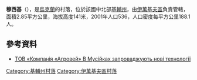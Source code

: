 {{coord|51|3|1|N|29|46|29|E|scale:30000|display=title}}

'''穆西基'''（{{lang-uk|Мусійки}}），是[[烏克蘭|烏克蘭]]的村落，位於該國中北部[[基輔州|基輔州]]，由[[伊萬基夫區|伊萬基夫區]]負責管轄，面積2.85平方公里，海拔高度141米，2001年人口536，人口密度每平方公里188.1人。

==參考資料==
*[https://web.archive.org/web/20170331061307/http://www.tribunapraci.com.ua/arhiv/16081--pavlo-smovzh.html ТОВ «Компанія «Агровей» В Мусійках запроваджують нові технології]

{{DEFAULTSORT:Мусійки}}
[[Category:基輔州村落|Category:基輔州村落]]
[[Category:伊萬基夫區村落|Category:伊萬基夫區村落]]


{{Kiev-geo-stub}}